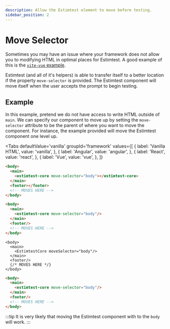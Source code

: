 ```yaml
---
description: Allow the Estimtest element to move before testing.
sidebar_position: 2
---
```


# Move Selector

Sometimes you may have an issue where your framework does not allow you to modifying HTML in optimal places for Estimtest. A good example of this is the [`vite-vue` example](https://github.com/KyleSmith0905/estimtest/tree/main/examples/vite-vue).

Estimtest (and all of it's helpers) is able to transfer itself to a better location if the property `move-selector` is provided. The Estimtest component will move itself when the user accepts the prompt to begin testing.

## Example

In this example, pretend we do not have access to write HTML outside of `main`. We can specify our component to move up by setting the `move-selector` attribute to be the parent of where you want to move the component. For instance, the example provided will move the Estimtest component one level up.

<Tabs
  defaultValue='vanilla'
  groupId='framework'
  values={[
    { label: 'Vanilla HTML', value: 'vanilla', },
    { label: 'Angular', value: 'angular', },
    { label: 'React', value: 'react', },
    { label: 'Vue', value: 'vue', },
  ]}
>
  <TabItem value="vanilla">

```html title="/index.html"
<body>
  <main>
    <estimtest-core move-selector="body"></estimtest-core>
  </main>
  <footer></footer>
  <!-- MOVES HERE -->
</body>
```
  </TabItem>
  <TabItem value="angular">

```html title="/src/app/app.component.html"
<body>
  <main>
    <estimtest-core move-selector="body"/>
  </main>
  <footer/>
  <!-- MOVES HERE -->
</body>
```
  </TabItem>
  <TabItem value="react">

```tsx title="/src/index.tsx"
<body>
  <main>
    <EstimtestCore moveSelector="body"/>
  </main>
  <footer/>
  {/* MOVES HERE */}
</body>
```
  </TabItem>
  <TabItem value="vue">

```html title="/src/App.vue"
<body>
  <main>
    <estimtest-core move-selector="body"/>
  </main>
  <footer/>
  <!-- MOVES HERE -->
</body>
```
  </TabItem>
</Tabs>

:::tip
It is very likely that moving the Estimtest component with to the `body` will work.
:::